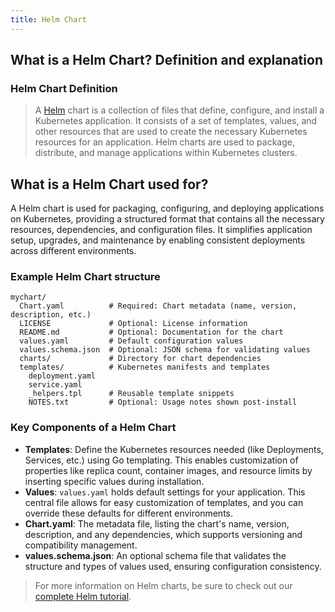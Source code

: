 ```yaml
---
title: Helm Chart
---
```


## What is a Helm Chart? Definition and explanation

### Helm Chart Definition

> A [Helm](/docs/glossary/helm/) chart is a collection of files that define, configure, and install a Kubernetes application. It consists of a set of templates, values, and other resources that are used to create the necessary Kubernetes resources for an application. Helm charts are used to package, distribute, and manage applications within Kubernetes clusters.

## What is a Helm Chart used for?

A Helm chart is used for packaging, configuring, and deploying applications on Kubernetes, providing a structured format that contains all the necessary resources, dependencies, and configuration files. It simplifies application setup, upgrades, and maintenance by enabling consistent deployments across different environments.

### Example Helm Chart structure

```
mychart/
  Chart.yaml          # Required: Chart metadata (name, version, description, etc.)
  LICENSE             # Optional: License information
  README.md           # Optional: Documentation for the chart
  values.yaml         # Default configuration values
  values.schema.json  # Optional: JSON schema for validating values
  charts/             # Directory for chart dependencies
  templates/          # Kubernetes manifests and templates
    deployment.yaml
    service.yaml
    _helpers.tpl      # Reusable template snippets
    NOTES.txt         # Optional: Usage notes shown post-install
```

### Key Components of a Helm Chart

- **Templates**: Define the Kubernetes resources needed (like Deployments, Services, etc.) using Go templating. This enables customization of properties like replica count, container images, and resource limits by inserting specific values during installation.
- **Values**: `values.yaml` holds default settings for your application. This central file allows for easy customization of templates, and you can override these defaults for different environments.
- **Chart.yaml**: The metadata file, listing the chart's name, version, description, and any dependencies, which supports versioning and compatibility management.
- **values.schema.json**: An optional schema file that validates the structure and types of values used, ensuring configuration consistency.

> For more information on Helm charts, be sure to check out our [complete Helm tutorial](/blog/what-is-helm-in-kubernetes/#what-is-a-helm-chart).